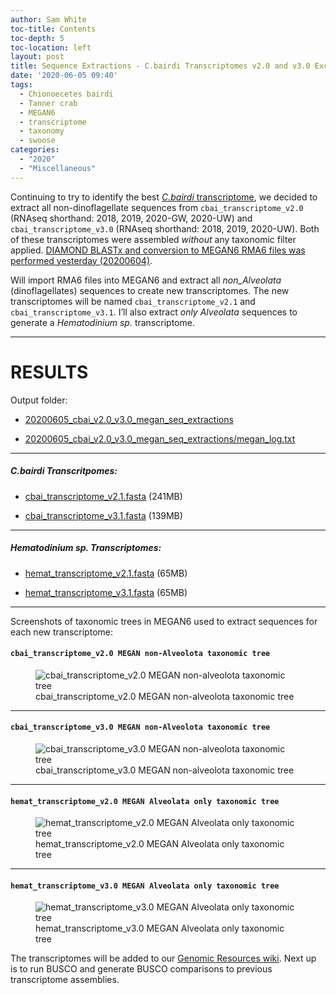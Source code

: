 ```yaml
---
author: Sam White
toc-title: Contents
toc-depth: 5
toc-location: left
layout: post
title: Sequence Extractions - C.bairdi Transcriptomes v2.0 and v3.0 Excluding Alveolata with MEGAN6 on Swoose
date: '2020-06-05 09:40'
tags:
  - Chionoecetes bairdi
  - Tanner crab
  - MEGAN6
  - transcriptome
  - taxonomy
  - swoose
categories:
  - "2020"
  - "Miscellaneous"
---
```

Continuing to try to identify the best [_C.bairdi_ transcriptome](https://github.com/RobertsLab/resources/wiki/Genomic-Resources#transcriptomes), we decided to extract all non-dinoflagellate sequences from `cbai_transcriptome_v2.0` (RNAseq shorthand: 2018, 2019, 2020-GW, 2020-UW) and `cbai_transcriptome_v3.0` (RNAseq shorthand: 2018, 2019, 2020-UW). Both of these transcriptomes were assembled _without_ any taxonomic filter applied. [DIAMOND BLASTx and conversion to MEGAN6 RMA6 files was performed yesterday (20200604)](https://robertslab.github.io/sams-notebook/posts/2020/2020-06-04-Transcriptome-Annotation---C.bairdi-Transcriptomes-v2.0-and-v3.0-with-DIAMOND-BLASTx-on-Mox/).

Will import RMA6 files into MEGAN6 and extract all _non_Alveolata_ (dinoflagellates) sequences to create new transcriptomes. The new transcriptomes will be named `cbai_transcriptome_v2.1` and `cbai_transcriptome_v3.1`. I'll also extract _only Alveolata_ sequences to generate a _Hematodinium sp._ transcriptome.


---

# RESULTS

Output folder:

- [20200605_cbai_v2.0_v3.0_megan_seq_extractions](https://gannet.fish.washington.edu/Atumefaciens/20200605_cbai_v2.0_v3.0_megan_seq_extractions/)

- [20200605_cbai_v2.0_v3.0_megan_seq_extractions/megan_log.txt](https://gannet.fish.washington.edu/Atumefaciens/20200605_cbai_v2.0_v3.0_megan_seq_extractions/megan_log.txt)

---

##### _C.bairdi_ Transcritpomes:

- [cbai_transcriptome_v2.1.fasta](https://gannet.fish.washington.edu/Atumefaciens/20200605_cbai_v2.0_v3.0_megan_seq_extractions/cbai_transcriptome_v2.1.fasta) (241MB)

- [cbai_transcriptome_v3.1.fasta](https://gannet.fish.washington.edu/Atumefaciens/20200605_cbai_v2.0_v3.0_megan_seq_extractions/cbai_transcriptome_v3.1.fasta) (139MB)

---

##### _Hematodinium sp._ Transcriptomes:

- [hemat_transcriptome_v2.1.fasta](https://gannet.fish.washington.edu/Atumefaciens/20200605_cbai_v2.0_v3.0_megan_seq_extractions/hemat_transcriptome_v2.1.fasta) (65MB)

- [hemat_transcriptome_v3.1.fasta](https://gannet.fish.washington.edu/Atumefaciens/20200605_cbai_v2.0_v3.0_megan_seq_extractions/hemat_transcriptome_v3.1.fasta) (65MB)

---

Screenshots of taxonomic trees in MEGAN6 used to extract sequences for each new transcriptome:

#### `cbai_transcriptome_v2.0 MEGAN non-Alveolota taxonomic tree`

![cbai_transcriptome_v2.0 MEGAN non-alveolota taxonomic tree](https://github.com/RobertsLab/sams-notebook/blob/master/images/screencaps/20200605_cbai_v2.0_megan_non-alveolata_seq_extractions.png?raw=true)

---


#### `cbai_transcriptome_v3.0 MEGAN non-Alveolota taxonomic tree`

![cbai_transcriptome_v3.0 MEGAN non-alveolota taxonomic tree](https://github.com/RobertsLab/sams-notebook/blob/master/images/screencaps/20200605_cbai_v3.0_megan_non-alveolata_seq_extractions.png?raw=true)

---

#### `hemat_transcriptome_v2.0 MEGAN Alveolata only taxonomic tree`

![hemat_transcriptome_v2.0 MEGAN Alveolata only taxonomic tree](https://github.com/RobertsLab/sams-notebook/blob/master/images/screencaps/20200605_cbai_v2.0_megan_alveolata_seq_extractions.png?raw=true)

---

#### `hemat_transcriptome_v3.0 MEGAN Alveolata only taxonomic tree`

![hemat_transcriptome_v3.0 MEGAN Alveolata only taxonomic tree](https://github.com/RobertsLab/sams-notebook/blob/master/images/screencaps/20200605_cbai_v3.0_megan_alveolata_seq_extractions.png?raw=true)


The transcriptomes will be added to our [Genomic Resources wiki](https://github.com/RobertsLab/resources/wiki/Genomic-Resources). Next up is to run BUSCO and generate BUSCO comparisons to previous transcriptome assemblies.
